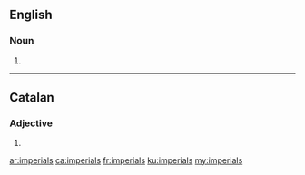 ==English==

===Noun===
{{head|en|noun plural form}}

# {{plural of|imperial|lang=en}}
----

==Catalan==

===Adjective===
{{ca-adj-form}}

# {{plural of|imperial|lang=ca}}

[[ar:imperials]]
[[ca:imperials]]
[[fr:imperials]]
[[ku:imperials]]
[[my:imperials]]